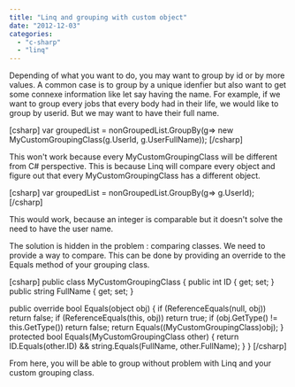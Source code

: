 ```yaml
---
title: "Linq and grouping with custom object"
date: "2012-12-03"
categories: 
  - "c-sharp"
  - "linq"
---
```


Depending of what you want to do, you may want to group by id or by more values. A common case is to group by a unique idenfier but also want to get some connexe information like let say having the name. For example, if we want to group every jobs that every body had in their life, we would like to group by userid. But we may want to have their full name.

\[csharp\] var groupedList = nonGroupedList.GroupBy(g=> new MyCustomGroupingClass(g.UserId, g.UserFullName)); \[/csharp\]

This won't work because every MyCustomGroupingClass will be different from C# perspective. This is because Linq will compare every object and figure out that every MyCustomGroupingClass has a different object.

\[csharp\] var groupedList = nonGroupedList.GroupBy(g=> g.UserId); \[/csharp\]

This would work, because an integer is comparable but it doesn't solve the need to have the user name.

The solution is hidden in the problem : comparing classes. We need to provide a way to compare. This can be done by providing an override to the Equals method of your grouping class.

\[csharp\] public class MyCustomGroupingClass { public int ID { get; set; } public string FullName { get; set; }

public override bool Equals(object obj) { if (ReferenceEquals(null, obj)) return false; if (ReferenceEquals(this, obj)) return true; if (obj.GetType() != this.GetType()) return false; return Equals((MyCustomGroupingClass)obj); } protected bool Equals(MyCustomGroupingClass other) { return ID.Equals(other.ID) && string.Equals(FullName, other.FullName); } } \[/csharp\]

From here, you will be able to group without problem with Linq and your custom grouping class.
